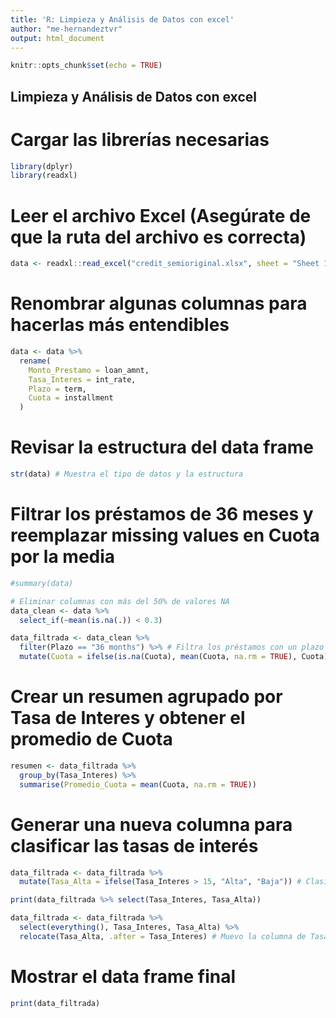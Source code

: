```yaml
---
title: 'R: Limpieza y Análisis de Datos con excel'
author: "me-hernandeztvr"
output: html_document
---
```


```r
knitr::opts_chunk$set(echo = TRUE)
```

## Limpieza y Análisis de Datos con excel

# Cargar las librerías necesarias
```r
library(dplyr)
library(readxl)
```

# Leer el archivo Excel (Asegúrate de que la ruta del archivo es correcta)
```r
data <- readxl::read_excel("credit_semioriginal.xlsx", sheet = "Sheet 1")
```

# Renombrar algunas columnas para hacerlas más entendibles
```r
data <- data %>%
  rename(
    Monto_Prestamo = loan_amnt,
    Tasa_Interes = int_rate,
    Plazo = term,
    Cuota = installment
  )
```

# Revisar la estructura del data frame
```r
str(data) # Muestra el tipo de datos y la estructura
```

# Filtrar los préstamos de 36 meses y reemplazar missing values en Cuota por la media
```r
#summary(data)

# Eliminar columnas con más del 50% de valores NA
data_clean <- data %>%
  select_if(~mean(is.na(.)) < 0.3)

data_filtrada <- data_clean %>%
  filter(Plazo == "36 months") %>% # Filtra los préstamos con un plazo de 36 meses
  mutate(Cuota = ifelse(is.na(Cuota), mean(Cuota, na.rm = TRUE), Cuota))
```

# Crear un resumen agrupado por Tasa de Interes y obtener el promedio de Cuota
```r
resumen <- data_filtrada %>%
  group_by(Tasa_Interes) %>%
  summarise(Promedio_Cuota = mean(Cuota, na.rm = TRUE))
```

# Generar una nueva columna para clasificar las tasas de interés
```r
data_filtrada <- data_filtrada %>%
  mutate(Tasa_Alta = ifelse(Tasa_Interes > 15, "Alta", "Baja")) # Clasifica como alta si la tasa es mayor al 15%

print(data_filtrada %>% select(Tasa_Interes, Tasa_Alta))

data_filtrada <- data_filtrada %>%
  select(everything(), Tasa_Interes, Tasa_Alta) %>%
  relocate(Tasa_Alta, .after = Tasa_Interes) # Muevo la columna de Tasa_Alta para tenerla cerca de mi columna de Tasa_Interes
```

# Mostrar el data frame final
```r
print(data_filtrada)
```
